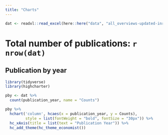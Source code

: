 ```yaml
---
title: "Charts"
---
```




```r

dat <- readxl::read_excel(here::here("data", "all_overviews-updated-inriched2.xlsx"))
```

# Total number of publications: `r nrow(dat)`



## Publication by year

```r
library(tidyverse)
library(highcharter)

pby <- dat %>% 
  count(publication_year, name = "Counts")

pby %>%
  hchart('column', hcaes(x = publication_year, y = Counts),
         style = list(fontWeight = "bold", fontSize = "30px")) %>% 
  hc_xAxis(title = list(text = "Publication Year")) %>% 
  hc_add_theme(hc_theme_economist())

```

